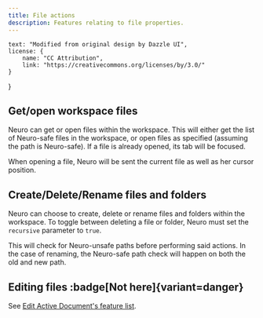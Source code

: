 ```yaml
---
title: File actions
description: Features relating to file properties.
---
```



    text: "Modified from original design by Dazzle UI",
    license: {
        name: "CC Attribution",
        link: "https://creativecommons.org/licenses/by/3.0/"
    }
}

<CenterIcon Icon={NeuroFiles} credits="File actions icon by KTrain5369" attribs={attribs} />

## Get/open workspace files

Neuro can get or open files within the workspace. This will either get the list of Neuro-safe files in the workspace, or open files as specified (assuming the path is Neuro-safe).
If a file is already opened, its tab will be focused.

When opening a file, Neuro will be sent the current file as well as her cursor position.

## Create/Delete/Rename files and folders

Neuro can choose to create, delete or rename files and folders within the workspace.
To toggle between deleting a file or folder, Neuro must set the `recursive` parameter to `true`.

This will check for Neuro-unsafe paths before performing said actions.
In the case of renaming, the Neuro-safe path check will happen on both the old and new path.

## Editing files :badge[Not here]{variant=danger}

See [Edit Active Document's feature list](/neuropilot/reference/features/edit-active-document).

